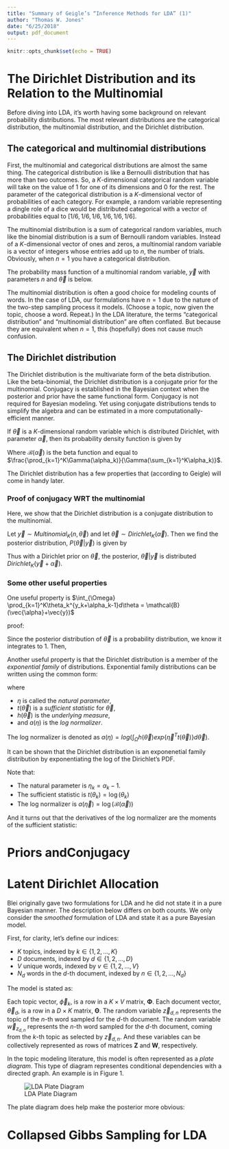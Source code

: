 ```yaml
---
title: "Summary of Geigle’s “Inference Methods for LDA” (1)"
author: "Thomas W. Jones"
date: "6/25/2018"
output: pdf_document
---
```


```r
knitr::opts_chunk$set(echo = TRUE)
```

# The Dirichlet Distribution and its Relation to the Multinomial
Before diving into LDA, it's worth having some background on relevant probability distributions. The most relevant distributions are the categorical distribution, the multinomial distribution, and the Dirichlet distribution. 

## The categorical and multinomial distributions
First, the multinomial and categorical distributions are almost the same thing. The categorical distribution is like a Bernoulli distribution that has more than two outcomes. So, a $K$-dimensional categorical random variable will take on the value of $1$ for one of its dimensions and $0$ for the rest. 
The parameter of the categorical distribution is a $K$-dimensional vector of probabilities of each category. For example, a random variable representing a dingle role of a dice would be distributed categorical with a vector of probabilities equal to $\left[1/6, 1/6, 1/6, 1/6, 1/6, 1/6\right]$.


The multinomial distribution is a sum of categorical random variables, much like the binomial distribution is a sum of Bernoulli random variables. Instead of a $K$-dimensional vector of ones and zeros, a multinomial random variable is a vector of integers whose entries add up to $n$, the number of trials. Obviously, when $n=1$ you have a categorical distribution. 

The probability mass function of a multinomial random variable, $\vec{y}$ with parameters $n$ and $\vec{\theta}$ is below.

\begin{align}
  P(\vec{y}|\vec{\theta})
    &= \frac{n!}{\prod_{k=1}^K y_k!}\prod_{k=1}^K \theta_i^{y_k}
\end{align}


The multinomial distribution is often a good choice for modeling counts of words. In the case of LDA, our formulations have $n=1$ due to the nature of the two-step sampling process it models. (Choose a topic, now given the topic, choose a word. Repeat.) In the LDA literature, the terms "categorical distribution" and "multinomial distribution" are often conflated. But because they are equivalent when $n=1$, this (hopefully) does not cause much confusion.

## The Dirichlet distribution

The Dirichlet distribution is the multivariate form of the beta distribution. Like the beta-binomial, the Dirichlet distribution is a conjugate prior for the multinomial. Conjugacy is established in the Bayesian context when the posterior and prior have the same functional form. Conjugacy is not required for Bayesian modeling. Yet using conjugate distributions tends to simplify the algebra and can be estimated in a more computationally-efficient manner.

If $\vec{\theta}$ is a $K$-dimensional random variable which is distributed Dirichlet, with parameter $\vec{\alpha}$, then its probability density function is given by

\begin{align}
  P(\vec{\theta}|\vec{\alpha}) 
    &= \mathcal{B}(\vec{\alpha})^{-1}\prod_{k=1}^K \theta_k^{\alpha_k-1}
\end{align}

Where $\mathcal{B}(\vec{\alpha})$ is the beta function and equal to $\frac{\prod_{k=1}^K\Gamma(\alpha_k)}{\Gamma(\sum_{k=1}^K\alpha_k)}$.

The Dirichlet distribution has a few properties that (according to Geigle) will come in handy later. 

### Proof of conjugacy WRT the multinomial

Here, we show that the Dirichlet distribution is a conjugate distribution to the multinomial. 

Let $\vec{y} \sim Multinomial_K(n,\vec{\theta})$ and let $\vec{\theta} \sim Dirichlet_K(\vec{\alpha})$. Then we find the posterior distribution, $P(\vec{\theta}|\vec{y})$ is given by

\begin{align}
  P(\vec{\theta}|\vec{y})
    &= P(\vec{y}|\vec{\theta})\cdot P(\vec{\theta}|\vec{\alpha})\\
    &= \frac{n!}{\prod_{k=1}^K y_k!}\prod_{k=1}^K \theta_i^{y_k} \cdot
      \mathcal{B}(\vec{\alpha})^{-1}\prod_{k=1}^K \theta_k^{\alpha_k-1}\\
    &= \frac{n!}{\prod_{k=1}^K y_k!}\left( \prod_{k=1}^K \theta_k^{y_k} \right) \cdot
      \mathcal{B}(\vec{\alpha})\left(\prod_{k=1}^K \theta_k^{\alpha_k-1} \right)\\
    &\propto \prod_{k=1}^K\theta_k^{y_k + \alpha_k - 1}
\end{align}

Thus with a Dirichlet prior on $\vec{\theta}$, the posterior, $\vec{\theta}|\vec{y}$ is distributed $Dirichlet_K(\vec{y}+\vec{\alpha})$.

### Some other useful properties

One useful property is $\int_{\Omega} \prod_{k=1}^K\theta_k^{y_k+\alpha_k-1}d\theta = \mathcal{B}(\vec{\alpha}+\vec{y})$

proof:

Since the posterior distribution of $\vec{\theta}$ is a probability distribution, we know it integrates to $1$. Then,

\begin{align}
  \int_{\Omega} \mathcal{B}(\vec{\alpha}+\vec{y})^{-1}\prod_{k=1}^K\theta_k^{y_k+\alpha_k-1}d\theta 
    &= 1\\
  \mathcal{B}(\vec{\alpha}+\vec{y})^{-1}\int_{\Omega}\prod_{k=1}^K\theta_k^{y_k+\alpha_k-1}d\theta
    &= 1\\
  \int_{\Omega}\prod_{k=1}^K\theta_k^{y_k+\alpha_k-1}d\theta
    &= \mathcal{B}(\vec{\alpha}+\vec{y})
\end{align}

Another useful property is that the Dirichlet distribution is a member of the *exponential family* of distributions. Exponential family distributions can be written using the common form:

\begin{align}
  P(\vec{\theta}|\vec{\eta})
    &= h(\vec{\theta})exp\left\{\vec{\eta}^Tt(\vec{\theta}) - a(\vec{\eta})\right\}
\end{align}

where 

* $\eta$ is called the *natural parameter*, 
* $t(\vec{\theta})$ is a *sufficient statistic* for $\vec{\theta}$,
* $h(\vec{\theta})$ is the *underlying measure*,
* and $a(\eta)$ is the *log normalizer*.

The log normalizer is denoted as $a(\eta) = log\left(\int_{\Omega}h(\vec{\theta})exp\left\{\vec{\eta}^Tt(\vec{\theta})\right\}d\vec{\theta}\right)$.

It can be shown that the Dirichlet distribution is an exponenetial family distribution by exponentiating the log of the Dirichlet's PDF.

\begin{align}
  P(\vec\theta|\vec\alpha)
    &= \mathcal{B}(\vec\alpha)^{-1}\prod_{k=1}^K\theta_k^{\alpha_k-1}\\
  \log(P(\vec\theta|\vec\alpha))
    &= \left(\sum_{k=1}^K(\alpha_k - 1)\log(\theta_k)\right) - \log(\mathcal{B}(\vec\alpha))\\
  P(\vec\theta|\vec\alpha)
    &= exp\left\{\left(\sum_{k=1}^K(\alpha_k - 1)\log(\theta_k)\right) -
      \log(\mathcal{B}(\vec\alpha))\right\}
\end{align}

Note that:

* The natural parameter is $\eta_k = \alpha_k - 1$.
* The sufficient statistic is $t(\theta_k) = \log(\theta_k)$
* The log normalizer is $a(\vec\eta) = \log(\mathcal{B}(\vec\alpha))$

And it turns out that the derivatives of the log normalizer are the moments of the sufficient statistic:

\begin{align}
  E_p[t(\vec\theta)] &= \frac{\partial a}{\partial \vec\eta^T}
\end{align}

# Priors andConjugacy

# Latent Dirichlet Allocation

Blei originally gave two formulations for LDA and he did not state it in a pure Bayesian manner. The description below differs on both counts. We only consider the *smoothed* formulation of LDA and state it as a pure Bayesian model.

First, for clarity, let's define our indices:

* $K$ topics, indexed by $k \in \{1,2,...,K\}$
* $D$ documents, indexed by $d \in \{1,2,...,D\}$
* $V$ unique words, indexed by $v \in \{1,2,...,V\}$
* $N_d$ words in the $d$-th document, indexed by $n \in \{1,2,...,N_d\}$

The model is stated as:

\begin{align}
  \vec\phi_k
    &\sim Dirichlet_V(\vec\beta)\\
  \vec\theta_d
    &\sim Dirichlet_K(\vec\alpha)\\
  \vec{z}_{d,n}
    &\sim Multinomial_K(1,\vec\theta_d)\\
  \vec{w}_{z_{d,n}}
    &\sim Multiomial_V(1,\vec\phi_{z_{d,n}})
\end{align}

Each topic vector, $\vec\phi_k$, is a row in a $K \times V$ matrix, $\boldsymbol\Phi$. Each document vector, $\vec\theta_d$, is a row in a $D \times K$ matrix, $\boldsymbol\Theta$. The random variable $\vec{z}_{d,n}$ represents the topic of the $n$-th word sampled for the $d$-th document. The random variable $\vec{w}_{z_{d,n}}$ represents the $n$-th word sampled for the $d$-th document, coming from the $k$-th topic as selected by $\vec{z}_{d,n}$. And these variables can be collectively represented as rows of matrices $\mathbf{Z}$ and $\mathbf{W}$, respectively.

In the topic modeling literature, this model is often represented as a *plate diagram*. This type of diagram representes conditional dependencies with a directed graph. An example is in Figure 1.

![LDA Plate Diagram](output_charts_tables/plate_diagram.png)


The plate diagram does help make the posterior more obvious:

\begin{align}
  P(\mathbf{W}, \mathbf{Z}, \boldsymbol{\Theta}, \boldsymbol{\Phi}|\vec\alpha, \vec\beta)
    &= \prod_{n=1}^{N_d} P(w_{d,n}|\phi_{z_{d,n}}) P(z_{d,n}|\theta_d) \cdot
      \prod_{d=1}^D P(\theta_d|\alpha) \cdot \prod_{k=1}^K P(\phi_k|\beta)
\end{align}

# Collapsed Gibbs Sampling for LDA